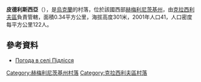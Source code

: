 {{coord|49|40|25|N|26|42|2|E|scale:100000|display=title}}

'''皮德利斯西亞'''（{{lang-uk|Підлісся}}），是[[烏克蘭|烏克蘭]]的村落，位於該國西部[[赫梅利尼茨基州|赫梅利尼茨基州]]，由[[克拉西利夫區|克拉西利夫區]]負責管轄，面積0.34平方公里，海拔高度301米，2001年人口41，人口密度每平方公里122人。

==參考資料==
* [http://weather.in.ua/ua/hmel'nickaja/20610 Погода в селі Підлісся]{{Wayback|url=http://weather.in.ua/ua/hmel%27nickaja/20610 |date=20111220122203 }}

{{DEFAULTSORT:Підлісся}}
[[Category:赫梅利尼茨基州村落|Category:赫梅利尼茨基州村落]]
[[Category:克拉西利夫區村落|Category:克拉西利夫區村落]]


{{Khmelnytskyi-geo-stub}}